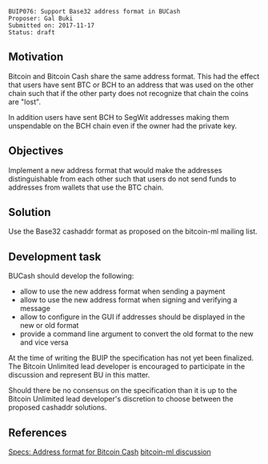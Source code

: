 <pre>
BUIP076: Support Base32 address format in BUCash
Proposer: Gal Buki
Submitted on: 2017-11-17
Status: draft
</pre>

==Motivation==

Bitcoin and Bitcoin Cash share the same address format.
This had the effect that users have sent BTC or BCH to an address that was used on the other chain such that if the other party does not recognize that chain the coins are "lost".

In addition users have sent BCH to SegWit addresses making them unspendable on the BCH chain even if the owner had the private key.

==Objectives==

Implement a new address format that would make the addresses distinguishable from each other such that users do not send funds to addresses from wallets that use the BTC chain.

==Solution==

Use the Base32 cashaddr format as proposed on the bitcoin-ml mailing list.

==Development task==

BUCash should develop the following:

* allow to use the new address format when sending a payment
* allow to use the new address format when signing and verifying a message
* allow to configure in the GUI if addresses should be displayed in the new or old format
* provide a command line argument to convert the old format to the new and vice versa


At the time of writing the BUIP the specification has not yet been finalized.
The Bitcoin Unlimited lead developer is encouraged to participate in the discussion and represent BU in this matter.

Should there be no consensus on the specification than it is up to the Bitcoin Unlimited lead developer's discretion to choose between the proposed cashaddr solutions.

==References==

[https://github.com/Bitcoin-UAHF/spec/blob/master/cashaddr.md Specs: Address format for Bitcoin Cash]
[https://lists.linuxfoundation.org/pipermail/bitcoin-ml/2017-November/000472.html bitcoin-ml discussion]

